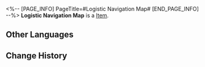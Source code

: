 <%-- [PAGE_INFO]
PageTitle=#Logistic Navigation Map#
[END_PAGE_INFO] --%>
{{Item Infobox
|title       = Logistic Navigation Map
|id          = 140070
|image       = Item Logistic Navigation Map.png
|type        = 
|invCategory = Missions
|rarity      = 3
|effect      = 
|description = A navigation map with "recipient address" marked on it.
}}
{{Description|1=''"Heron Express would like to warn you about the latest scam, 'We left your delivery at your door.'"''}}
'''Logistic Navigation Map''' is a [[Item]].

==Other Languages==
{{Other Languages
|en   = Logistic Navigation Map
|zhs  = 物流导航图
|zht  = 物流導航圖
|ja   = 物流航行図
|ko   = 물류 내비게이션 맵
|es   = Mapa de navegación de logística
|fr   = Carte de navigation logistique
|ru   = Карта навигации
|th   = แผนที่นำทางการขนส่ง
|vi   = Bản Đồ Hành Trình Vận Chuyển
|de   = Logistische Navigationskarte
|id   = Peta Navigasi Logistik
|pt   = Mapa de Navegação Logístico
}}

==Change History==
{{Change History|2.0}}
